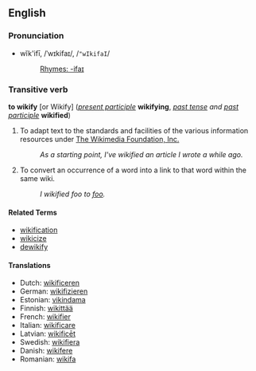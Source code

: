 ==English==

===Pronunciation===
*wĭk'ifī, /ˈwɪkifaɪ/, /<tt>"wIkifaI</tt>/
*:[[Rhymes:English:-ifaɪ|Rhymes: -ifaɪ]]

===Transitive verb===
'''to wikify''' [or Wikify] (''[[present participle]]'' '''wikifying''', ''[[past tense]] and [[past participle]]'' '''wikified''')

# To adapt text to the standards and facilities of the various information resources under [[w:Wikimedia|The Wikimedia Foundation, Inc.]]
#: ''As a starting point, I've wikified an article I wrote a while ago.''
# To convert an occurrence of a word into a link to that word within the same wiki.
#: ''I wikified foo to [[foo]].''

====Related Terms====
*[[wikification]]
*[[wikicize]]
*[[dewikify]]

====Translations====
*Dutch: [[wikificeren]]
*German: [[wikifizieren]]
*Estonian: [[vikindama]]
*Finnish: [[wikittää]]
*French: [[wikifier]]
*Italian: [[wikificare]]
*Latvian: [[wikificēt]]
*Swedish: [[wikifiera]]
*Danish: [[wikifere]]
*Romanian: [[wikifa]]